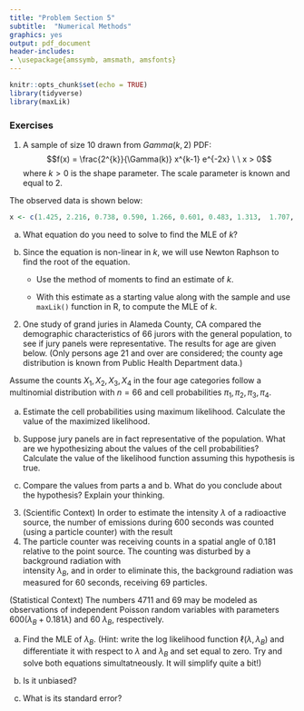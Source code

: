 ```yaml
---
title: "Problem Section 5"
subtitle:  "Numerical Methods"
graphics: yes
output: pdf_document
header-includes: 
- \usepackage{amssymb, amsmath, amsfonts}
---
```


```r
knitr::opts_chunk$set(echo = TRUE)
library(tidyverse)
library(maxLik)
```

### Exercises 


1. A sample of size 10 drawn from $Gamma(k,2)$ PDF:
$$f(x) = \frac{2^{k}}{\Gamma(k)} x^{k-1} e^{-2x} \ \ x > 0$$
where $k > 0$ is the shape parameter. The scale parameter is known and equal to 2.

The observed data is shown below:
```r
x <- c(1.425, 2.216, 0.738, 0.590, 1.266, 0.601, 0.483, 1.313,  1.707, 1.008)

```

a. What equation do you need to solve to find the MLE of $k$? 


b. Since the equation is non-linear in $k$, we will use Newton Raphson to find the root of the equation. 

   - Use the method of moments to find an estimate of $k$. 
   
   - With this estimate as a starting value along with the sample and use `maxLik()` function in R, to compute the MLE of $k$.

2. One study of grand juries in Alameda County, CA compared the demographic characteristics of 66 jurors with the general population, to see if jury panels were representative. The results for age are given below. (Only persons age 21 and over are considered; the county age distribution is known from Public Health Department data.)

\begin{tabular}{ccc}
	& \emph{County-wide} & \emph{Number of} \\
	\emph{Age} & \emph{percentage} & \emph{jurors} \\ \hline
	21 to 40 & 42 & 5 \\
	41 to 50 & 23 & 9 \\
	51 to 60 & 16 & 19 \\
	61 and over & 19 & 33 \\ \hline
	Total & 100 & 66 
\end{tabular}

Assume the counts $X_1,X_2,X_3, X_4$ in the four age categories follow a multinomial distribution with $n=66$ and cell probabilities $\pi_1,\pi_2,\pi_3,\pi_4$.

a. Estimate the cell probabilities using maximum likelihood. Calculate the value of the maximized likelihood.

b. Suppose jury panels are in fact representative of the population. What are we hypothesizing about the values of the cell probabilities? Calculate the value of the likelihood function assuming this hypothesis is true.

c. Compare the values from parts a and b. What do you conclude about the hypothesis? Explain your thinking.

3. (Scientific Context) In	order	to	estimate	the	intensity	$\lambda$	of	a	radioactive	source,	the	number of emissions	during	600	seconds	was	counted	(using	a	particle	counter)	with	the	result	
4711.	The	particle	counter	was	receiving	counts	in	a	spatial	angle	of	0.181	relative	to the point	source.	The	counting	was disturbed	by	a	background	radiation	with	
intensity	$\lambda_B$,	and	in	order	to	eliminate	this,	the	background	radiation	was	measured for 60 seconds, receiving 69	particles.	

(Statistical Context) The	numbers	4711	and	69	may	be	modeled	
as	observations	of	independent	Poisson	random	variables	with	parameters	$600(\lambda_B+0.181 \lambda)$ and	60 $\lambda_B$,	respectively.	

a. Find	the	MLE	of	$\lambda_B$.	(Hint: write the log likelihood function $\ell(\lambda, \lambda_B)$ and differentiate it with respect to $\lambda$ and $\lambda_B$ and set equal to zero. Try and solve both equations simultatneously. It will simplify quite a bit!)

b. Is	it unbiased?	

c. What	is its standard	error?



